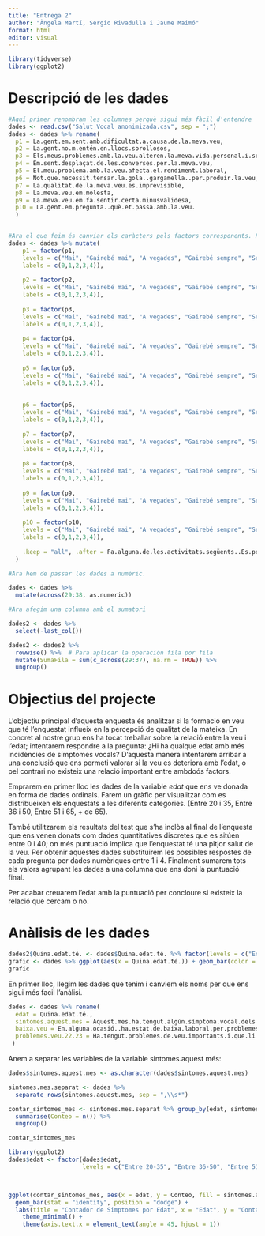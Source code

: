 ```yaml
---
title: "Entrega 2"
author: "Àngela Martí, Sergio Rivadulla i Jaume Maimó"
format: html
editor: visual
---
```


```r

library(tidyverse)
library(ggplot2)
```

# Descripció de les dades

```r

#Aquí primer renombram les columnes perquè sigui més fàcil d'entendre
dades <- read.csv("Salut_Vocal_anonimizada.csv", sep = ";") 
dades <- dades %>% rename(
  p1 = La.gent.em.sent.amb.dificultat.a.causa.de.la.meva.veu,
  p2 = La.gent.no.m.entén.en.llocs.sorollosos,
  p3 = Els.meus.problemes.amb.la.veu.alteren.la.meva.vida.personal.i.social,
  p4 = Em.sent.desplaçat.de.les.converses.per.la.meva.veu,
  p5 = El.meu.problema.amb.la.veu.afecta.el.rendiment.laboral,
  p6 = Not.que.necessit.tensar.la.gola..gargamella..per.produir.la.veu,
  p7 = La.qualitat.de.la.meva.veu.és.imprevisible,
  p8 = La.meva.veu.em.molesta,
  p9 = La.meva.veu.em.fa.sentir.certa.minusvalidesa,
  p10 = La.gent.em.pregunta..què.et.passa.amb.la.veu.
  )


#Ara el que feim és canviar els caràcters pels factors corresponents. Farem els a la mateixa columna del data frame.
dades <- dades %>% mutate(
    p1 = factor(p1, 
    levels = c("Mai", "Gairebé mai", "A vegades", "Gairebé sempre", "Sempre"), 
    labels = c(0,1,2,3,4)),
    
    p2 = factor(p2, 
    levels = c("Mai", "Gairebé mai", "A vegades", "Gairebé sempre", "Sempre"), 
    labels = c(0,1,2,3,4)),
    
    p3 = factor(p3, 
    levels = c("Mai", "Gairebé mai", "A vegades", "Gairebé sempre", "Sempre"), 
    labels = c(0,1,2,3,4)),
    
    p4 = factor(p4, 
    levels = c("Mai", "Gairebé mai", "A vegades", "Gairebé sempre", "Sempre"), 
    labels = c(0,1,2,3,4)),
    
    p5 = factor(p5, 
    levels = c("Mai", "Gairebé mai", "A vegades", "Gairebé sempre", "Sempre"), 
    labels = c(0,1,2,3,4)),
    
    
    p6 = factor(p6, 
    levels = c("Mai", "Gairebé mai", "A vegades", "Gairebé sempre", "Sempre"), 
    labels = c(0,1,2,3,4)),
    
    p7 = factor(p7, 
    levels = c("Mai", "Gairebé mai", "A vegades", "Gairebé sempre", "Sempre"), 
    labels = c(0,1,2,3,4)),
    
    p8 = factor(p8, 
    levels = c("Mai", "Gairebé mai", "A vegades", "Gairebé sempre", "Sempre"), 
    labels = c(0,1,2,3,4)),
    
    p9 = factor(p9, 
    levels = c("Mai", "Gairebé mai", "A vegades", "Gairebé sempre", "Sempre"), 
    labels = c(0,1,2,3,4)),
    
    p10 = factor(p10, 
    levels = c("Mai", "Gairebé mai", "A vegades", "Gairebé sempre", "Sempre"), 
    labels = c(0,1,2,3,4)),
    
    .keep = "all", .after = Fa.alguna.de.les.activitats.següents..Es.pot.marcar.més.d.una.opció
  )

#Ara hem de passar les dades a numèric.

dades <- dades %>%
  mutate(across(29:38, as.numeric))

#Ara afegim una columna amb el sumatori

dades2 <- dades %>%
  select(-last_col())

dades2 <- dades2 %>%
  rowwise() %>%  # Para aplicar la operación fila por fila
  mutate(SumaFila = sum(c_across(29:37), na.rm = TRUE)) %>%
  ungroup()
```

# Objectius del projecte

L'objectiu principal d'aquesta enquesta és analitzar si la formació en veu que té l'enquestat influeix en la percepció de qualitat de la mateixa. En concret al nostre grup ens ha tocat treballar sobre la relació entre la veu i l'edat; intentarem respondre a la pregunta: ¿Hi ha qualque edat amb més incidències de símptomes vocals? D'aquesta manera intentarem arribar a una conclusió que ens permeti valorar si la veu es deteriora amb l'edat, o pel contrari no existeix una relació important entre ambdoós factors.

Emprarem en primer lloc les dades de la variable *edat* que ens ve donada en forma de dades ordinals. Farem un gràfic per visualitzar com es distribueixen els enquestats a les diferents categories. (Entre 20 i 35, Entre 36 i 50, Entre 51 i 65, + de 65).

També utilitzarem els resultats del test que s'ha inclòs al final de l'enquesta que ens venen donats com dades quantitatives discretes que es sitúen entre 0 i 40; on més puntuació implica que l'enquestat té una pitjor salut de la veu. Per obtenir aquestes dades substituirem les possibles respostes de cada pregunta per dades numèriques entre 1 i 4. Finalment sumarem tots els valors agrupant les dades a una columna que ens doni la puntuació final.

Per acabar creuarem l'edat amb la puntuació per concloure si existeix la relació que cercam o no.

# Anàlisis de les dades



```r
dades2$Quina.edat.té. <- dades$Quina.edat.té. %>% factor(levels = c("Entre 20 i 35", "Entre 36 i 50", "Entre 51 i 65", "+ de 65"))
grafic <- dades %>% ggplot(aes(x = Quina.edat.té.)) + geom_bar(color = "blue", fill = "blue") + labs(x="Edats", y="Freqüència absoluta") + ggtitle("Distribució per edats") + theme_minimal()
grafic
```
En primer lloc, llegim les dades que tenim i canviem els noms per que ens sigui més facil l'anàlisi.

```r
dades <- dades %>% rename(
  edat = Quina.edat.té.,
  sintomes.aquest.mes = Aquest.mes.ha.tengut.algún.símptoma.vocal.dels.següents..Es.pot.marcar.més.d.una.opció,
  baixa.veu = En.alguna.ocasió..ha.estat.de.baixa.laboral.per.problemes.de.veu.,
  problemes.veu.22.23 = Ha.tengut.problemes.de.veu.importants.i.que.li.han.dificultat.la.feina.al.llarg.del.curs.2022.2023.
 )

```



Anem a separar les variables de la variable sintomes.aquest més:

```r
dades$sintomes.aquest.mes <- as.character(dades$sintomes.aquest.mes)

sintomes.mes.separat <- dades %>%
  separate_rows(sintomes.aquest.mes, sep = ",\\s*")

contar_sintomes_mes <- sintomes.mes.separat %>% group_by(edat, sintomes.aquest.mes) %>%
  summarise(Conteo = n()) %>%
  ungroup()

contar_sintomes_mes
```

```r
library(ggplot2)
dades$edat <- factor(dades$edat, 
                     levels = c("Entre 20-35", "Entre 36-50", "Entre 51-65", "+ de 65"))



ggplot(contar_sintomes_mes, aes(x = edat, y = Conteo, fill = sintomes.aquest.mes)) +
  geom_bar(stat = "identity", position = "dodge") +
  labs(title = "Contador de Simptomes por Edat", x = "Edat", y = "Contador de Simptomes") +
    theme_minimal() +
    theme(axis.text.x = element_text(angle = 45, hjust = 1))


```

